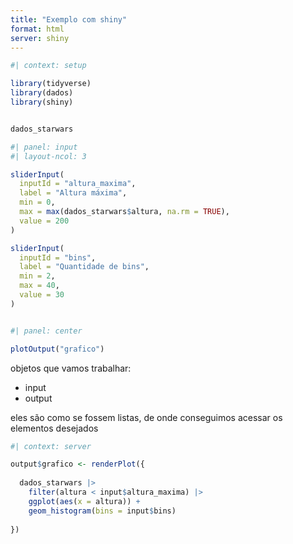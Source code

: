 ```yaml
---
title: "Exemplo com shiny"
format: html
server: shiny
---
```


```r
#| context: setup

library(tidyverse)
library(dados)
library(shiny)


dados_starwars

```

```r
#| panel: input
#| layout-ncol: 3

sliderInput(
  inputId = "altura_maxima",
  label = "Altura máxima",
  min = 0,
  max = max(dados_starwars$altura, na.rm = TRUE),
  value = 200
)

sliderInput(
  inputId = "bins",
  label = "Quantidade de bins",
  min = 2,
  max = 40,
  value = 30
)



```


```r
#| panel: center

plotOutput("grafico")

```




objetos que vamos trabalhar:

- input
- output

eles são como se fossem listas, de onde conseguimos acessar os elementos desejados

```r
#| context: server

output$grafico <- renderPlot({
  
  dados_starwars |> 
    filter(altura < input$altura_maxima) |> 
    ggplot(aes(x = altura)) +
    geom_histogram(bins = input$bins)  
  
})

```

